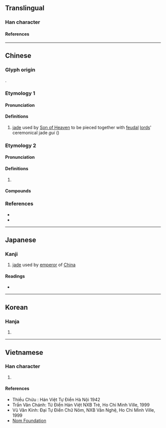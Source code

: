 {{character info/new}}
==Translingual==

===Han character===
{{Han char|rn=96|rad=玉|as=09|sn=13|four=16160|canj=MGABU|ids=⿰𤣩冒}}

====References====
{{Han ref|kx=0736.150|dkj=21096|dj=1147.180|hdz=21126.050|uh=7441}}

----

==Chinese==

===Glyph origin===
{{Han etym}}
{{Han compound|玉|冒|alt1=𤣩|c1=s|c2=p|t1=jade|ls=psc}}.

===Etymology 1===
{{zh-forms|alt=㺺,𤣽,冒,珼,⿰[[𤣩]][[囟]]}} <!-- Refer http://dict.variants.moe.edu.tw/variants/rbt/word_attribute.rbt?educode=A02589 -->

====Pronunciation====
{{zh-pron
|m=mào
|c=mou6
|mc=2
|oc=1
|cat=n
}}

====Definitions====
{{zh-hanzi}}

# [[jade]] used by [[Son of Heaven]] to be pieced together with [[feudal]] [[lord]]s' ceremonical jade ''gui'' ({{zh-l|圭|tr=-}})

===Etymology 2===
{{zh-forms|alt=𤲰,蝐,冒}} <!-- Refer http://dict.variants.moe.edu.tw/variants/rbt/word_attribute.rbt?educode=A02589 -->

====Pronunciation====
{{zh-pron
|m=瑁
|c=mui6
|mc=1+3
|oc=2+3
}}

====Definitions====
{{zh-hanzi}}

# {{zh-only|玳瑁|tr=dàimào, dàimèi}}

====Compounds====
{{zh-der|*玳瑁|*玳瑁梁|*玳瑁筵}}

===References===
* {{R:twedu|A02589}}
* {{R:yue:Hanzi}}

----

==Japanese==

===Kanji===
{{ja-kanji|grade=|rs=玉09}}

# [[jade]] used by [[emperor]] of [[China]]

====Readings====
* {{ja-readings
|goon=まい, もう
|kanon=ばい, ぼう
}}

----

==Korean==

===Hanja===
{{ko-hanja|hangeul=[[모]], [[매]]|rv=mo, mae|mr=mo, mae|y=mo, may}}

# {{defn|lang=ko|sort=玉09}}

----

==Vietnamese==

===Han character===
{{vi-hantu|rs=玉09|[[mồi]], [[mao]], [[mạo]], [[mùi]]}}

# {{defn|lang=vi|sort=玉09}}

====References====
* Thiều Chửu : Hán Việt Tự Điển Hà Nội 1942
* Trần Văn Chánh: Từ Điển Hán Việt NXB Trẻ, Ho Chi Minh Ville, 1999
* Vũ Văn Kính: Đại Tự Điển Chữ Nôm, NXB Văn Nghệ, Ho Chi Minh Ville, 1999
* [http://nomfoundation.org/common/nom_details.php?codepoint=7441 Nom Foundation]